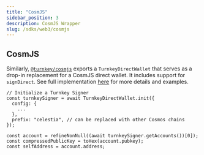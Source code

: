 ```yaml
---
title: "CosmJS"
sidebar_position: 3
description: CosmJS Wrapper
slug: /sdks/web3/cosmjs
---
```


## CosmJS

Similarly, [`@turnkey/cosmjs`](https://www.npmjs.com/package/@turnkey/cosmjs) exports a `TurnkeyDirectWallet` that serves as a drop-in replacement for a CosmJS direct wallet. It includes support for `signDirect`. See full implementation [here](https://github.com/tkhq/sdk/tree/main/packages/cosmjs) for more details and examples.

```node
// Initialize a Turnkey Signer
const turnkeySigner = await TurnkeyDirectWallet.init({
  config: {
    ...
  },
  prefix: "celestia", // can be replaced with other Cosmos chains
});

const account = refineNonNull((await turnkeySigner.getAccounts())[0]);
const compressedPublicKey = toHex(account.pubkey);
const selfAddress = account.address;
```
